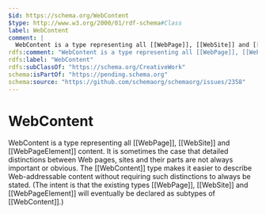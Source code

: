 ```yaml
---
$id: https://schema.org/WebContent
$type: http://www.w3.org/2000/01/rdf-schema#Class
label: WebContent
comment: |
  WebContent is a type representing all [[WebPage]], [[WebSite]] and [[WebPageElement]] content. It is sometimes the case that detailed distinctions between Web pages, sites and their parts are not always important or obvious. The  [[WebContent]] type makes it easier to describe Web-addressable content without requiring such distinctions to always be stated. (The intent is that the existing types [[WebPage]], [[WebSite]] and [[WebPageElement]] will eventually be declared as subtypes of [[WebContent]].)
rdfs:comment: "WebContent is a type representing all [[WebPage]], [[WebSite]] and [[WebPageElement]] content. It is sometimes the case that detailed distinctions between Web pages, sites and their parts are not always important or obvious. The  [[WebContent]] type makes it easier to describe Web-addressable content without requiring such distinctions to always be stated. (The intent is that the existing types [[WebPage]], [[WebSite]] and [[WebPageElement]] will eventually be declared as subtypes of [[WebContent]].)"
rdfs:label: "WebContent"
rdfs:subClassOf: "https://schema.org/CreativeWork"
schema:isPartOf: "https://pending.schema.org"
schema:source: "https://github.com/schemaorg/schemaorg/issues/2358"
---
```


# WebContent

WebContent is a type representing all [[WebPage]], [[WebSite]] and [[WebPageElement]] content. It is sometimes the case that detailed distinctions between Web pages, sites and their parts are not always important or obvious. The  [[WebContent]] type makes it easier to describe Web-addressable content without requiring such distinctions to always be stated. (The intent is that the existing types [[WebPage]], [[WebSite]] and [[WebPageElement]] will eventually be declared as subtypes of [[WebContent]].)

